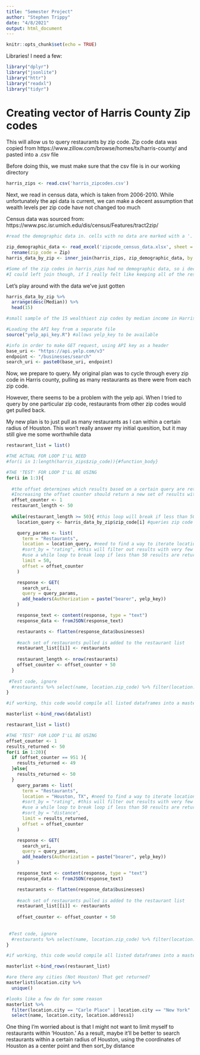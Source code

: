 ```yaml
---
title: "Semester Project"
author: "Stephen Trippy"
date: "4/8/2021"
output: html_document
---
```


```r
knitr::opts_chunk$set(echo = TRUE)
```

Libraries! I need a few:
```r

library("dplyr")
library("jsonlite")
library("httr")
library("readxl")
library("tidyr")

```

# Creating vector of Harris County Zip codes

This will allow us to query restaurants by zip code. Zip code data was copied from
https://www.zillow.com/browse/homes/tx/harris-county/
and pasted into a .csv file

Before doing this, we must make sure that the csv file is in our working directory
```r
harris_zips <- read.csv('harris_zipcodes.csv')
```

Next, we read in census data, which is taken from 2006-2010. While unfortunately the api data is current, we can make a decent assumption that wealth levels per zip code have not changed too much

Census data was sourced from:
https://www.psc.isr.umich.edu/dis/census/Features/tract2zip/

```r
#read the demographic data in. cells with no data are marked with a '.'

zip_demographic_data <- read_excel('zipcode_census_data.xlsx', sheet = 'nation', na = ".") %>% 
  rename(zip_code = Zip)
harris_data_by_zip <- inner_join(harris_zips, zip_demographic_data, by = 'zip_code')

#Some of the zip codes in harris_zips had no demographic data, so i decided to inner_join. 
#I could left join though, if I really felt like keeping all of the restaurant data from these zip codes
```

Let's play around with the data we've just gotten
```r
harris_data_by_zip %>% 
  arrange(desc(Median)) %>% 
  head(15)

#small sample of the 15 wealthiest zip codes by median income in Harris county. Neat!
```

```r
#Loading the API key from a separate file
source("yelp_api_key.R") #allows yelp_key to be available

#info in order to make GET request, using API key as a header
base_uri <- "https://api.yelp.com/v3"
endpoint <- "/businesses/search"
search_uri <- paste0(base_uri, endpoint)

```


Now, we prepare to query. My original plan was to cycle through every zip code in Harris county, pulling as many restaurants as there were from each zip code. 

However, there seems to be a problem with the yelp api. When I tried to query by one particular zip code, restaurants from other zip codes would get pulled back.

My new plan is to just pull as many restaurants as I can within a certain radius of Houston. This won't really answer my initial quesition, but it may still give me some worthwhile data

```r

restaurant_list = list()

#THE ACTUAL FOR LOOP I'LL NEED
#for(i in 1:length(harris_zips$zip_code)){#function_body}

#THE 'TEST' FOR LOOP I'LL BE USING
for(i in 1:3){
  
  #the offset determines which results based on a certain query are returned.
  #Increasing the offset counter should return a new set of results with each query
  offset_counter <- 1
  restaurant_length <- 50
  
  while(restaurant_length >= 50){ #this loop will break if less than 50 restaurants are returned
    location_query <- harris_data_by_zip$zip_code[i] #queries zip code based on position in the harris_data_by_zip file

    query_params <- list(
      term = "Restaurants",
      location = location_query, #need to find a way to iterate location query by zip
      #sort_by = "rating", #this will filter out results with very few or low ratings
      #use a while loop to break loop if less than 50 results are returned
      limit = 50,
      offset = offset_counter
    )

    response <- GET(
      search_uri, 
      query = query_params, 
      add_headers(Authorization = paste("bearer", yelp_key))
    )

    response_text <- content(response, type = "text")
    response_data <- fromJSON(response_text)

    restaurants <- flatten(response_data$businesses)
  
    #each set of restaurants pulled is added to the restaurant list
    restaurant_list[[i]] <- restaurants
    
    restaurant_length <- nrow(restaurants)
    offset_counter <- offset_counter + 50
  }
  
 #Test code, ignore
  #restaurants %>% select(name, location.zip_code) %>% filter(location.zip_code == 77002) %>% arrange(location.zip_code)
}
```

```r
#if working, this code would compile all listed dataframes into a master dataframe, containing many restaurants

masterlist <-bind_rows(datalist)
```

```r

restaurant_list = list()

#THE 'TEST' FOR LOOP I'LL BE USING
offset_counter <- 1
results_returned <- 50
for(i in 1:20){
  if (offset_counter == 951 ){
    results_returned <- 49
  }else{
    results_returned <- 50
  }
    query_params <- list(
      term = "Restaurants",
      location = "Houston, TX", #need to find a way to iterate location query by zip
      #sort_by = "rating", #this will filter out results with very few or low ratings
      #use a while loop to break loop if less than 50 results are returned
      #sort_by = "distance",
      limit = results_returned,
      offset = offset_counter
    )

    response <- GET(
      search_uri, 
      query = query_params, 
      add_headers(Authorization = paste("bearer", yelp_key))
    )

    response_text <- content(response, type = "text")
    response_data <- fromJSON(response_text)

    restaurants <- flatten(response_data$businesses)
  
    #each set of restaurants pulled is added to the restaurant list
    restaurant_list[[i]] <- restaurants
  
    offset_counter <- offset_counter + 50
  
  
 #Test code, ignore
  #restaurants %>% select(name, location.zip_code) %>% filter(location.zip_code == 77002) %>% arrange(location.zip_code)
}

```


```r
#if working, this code would compile all listed dataframes into a master dataframe, containing many restaurants

masterlist <-bind_rows(restaurant_list)
```

```r
#are there any cities (Not Houston) That get returned?
masterlist$location.city %>% 
  unique()

#looks like a few do for some reason
masterlist %>% 
  filter(location.city == "Carle Place" | location.city == "New York" | location.city == "HOUSTON" | location.city == "Bellaire") %>% 
  select(name, location.city, location.address1)

```

One thing I'm worried about is that I might not want to limit myself to restaurants within 'Houston.' As a result, maybe it'll be better to search restaurants within a certain radius of Houston, using the coordinates of Houston as a center point and then sort_by distance

```r

```